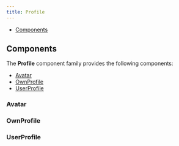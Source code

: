 ```yaml
---
title: Profile
---
```



<DocusaurusDoc>

- [Components](#components)

## Components

The **Profile** component family provides the following components:

- [Avatar](#avatar)
- [OwnProfile](#ownprofile)
- [UserProfile](#userprofile)

### Avatar

<ComponentDocs docs={jsdoc.jsdocAvatar} example={AvatarExample} />

### OwnProfile

<ComponentDocs docs={jsdoc.jsdocOwnProfile} example={OwnProfileExample} />

### UserProfile

<ComponentDocs docs={jsdoc.jsdocUserProfile} example={UserProfileExample} />

</DocusaurusDoc>
